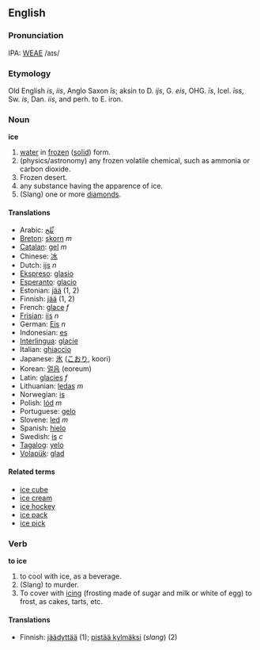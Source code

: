 ==English==

===Pronunciation===
IPA: [[WEAE]] /aɪs/

===Etymology===
Old English ''is'', ''iis'', Anglo Saxon ''i&#772;s''; aksin to D. ''ijs'', G. ''eis'', OHG. ''i&#772;s'', Icel. ''i&#772;ss'', Sw. ''is'', Dan. ''iis'', and  perh. to E. iron.

===Noun===
'''ice'''

#[[water]] in [[frozen]] ([[solid]]) form.
#(physics/astronomy) any frozen volatile chemical, such as ammonia or carbon dioxide.
# Frozen desert.
# any substance having the apparence of ice.
#(Slang) one or more [[diamond]]s.

==== Translations ==== 
*Arabic: [[ثّلج]]
*[[Breton]]: [[skorn]] ''m''
*[[Catalan]]: [[gel]] ''m''
*Chinese: [[冰]]
*Dutch: [[ijs]] ''n''
*[[Ekspreso]]: [[glasio]]
*[[Esperanto]]: [[glacio]]
*Estonian: [[jää]] (1, 2)
*Finnish: [[jää]] (1, 2)
*French: [[glace]] ''f''
*[[Frisian]]: [[iis]] ''n''
*German: [[Eis]] ''n''
*Indonesian: [[es]]
*[[Interlingua]]: [[glacie]] 
*Italian: [[ghiaccio]]
*Japanese: [[氷]] ([[こおり]], koori)
*Korean: [[얼음]] (eoreum)
*Latin: [[glacies]] ''f''
*Lithuanian: [[ledas]] ''m''
*Norwegian: [[is]]
*Polish: [[lód]] ''m''
*Portuguese: [[gelo]]
*Slovene: [[led]] ''m'' 
*Spanish: [[hielo]]
*Swedish: [[is]] ''c''
*[[Tagalog]]: [[yelo]]
*[[Volapük]]: [[glad]]

====Related terms====
*[[ice cube]]
*[[ice cream]]
*[[ice hockey]]
*[[ice pack]]
*[[ice pick]]

===Verb===
'''to ice'''

#to cool with ice, as a beverage.
#(Slang) to murder.
#To cover with [[icing]] (frosting made of sugar and milk or white of egg) to frost, as cakes, tarts, etc.

====Translations====
*Finnish: [[jäädyttää]] (1); [[pistää kylmäksi]] (''slang'') (2)